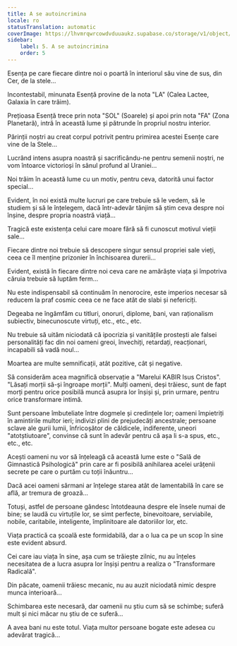 ```yaml
---
title: A se autoincrimina
locale: ro
statusTranslation: automatic
coverImage: https://lhvmrqwrcowdvduuaukz.supabase.co/storage/v1/object/public/strapi-uploads/small_cover-tratado-de-psicologia-revolucionaria.webp-5e15e1cec4e0ebebcde5d7fc7565d8fd.webp
sidebar:
    label: 5. A se autoincrimina
    order: 5
---
```

Esența pe care fiecare dintre noi o poartă în interiorul său vine de sus, din Cer, de la stele...

Incontestabil, minunata Esență provine de la nota "LA" (Calea Lactee, Galaxia în care trăim).

Prețioasa Esență trece prin nota "SOL" (Soarele) și apoi prin nota "FA" (Zona Planetară), intră în această lume și pătrunde în propriul nostru interior.

Părinții noștri au creat corpul potrivit pentru primirea acestei Esențe care vine de la Stele...

Lucrând intens asupra noastră și sacrificându-ne pentru semenii noștri, ne vom întoarce victorioși în sânul profund al Uraniei...

Noi trăim în această lume cu un motiv, pentru ceva, datorită unui factor special...

Evident, în noi există multe lucruri pe care trebuie să le vedem, să le studiem și să le înțelegem, dacă într-adevăr tânjim să știm ceva despre noi înșine, despre propria noastră viață...

Tragică este existența celui care moare fără să fi cunoscut motivul vieții sale...

Fiecare dintre noi trebuie să descopere singur sensul propriei sale vieți, ceea ce îl menține prizonier în închisoarea durerii...

Evident, există în fiecare dintre noi ceva care ne amărăște viața și împotriva căruia trebuie să luptăm ferm...

Nu este indispensabil să continuăm în nenorocire, este imperios necesar să reducem la praf cosmic ceea ce ne face atât de slabi și nefericiți.

Degeaba ne îngâmfăm cu titluri, onoruri, diplome, bani, van raționalism subiectiv, binecunoscute virtuți, etc., etc., etc.

Nu trebuie să uităm niciodată că ipocrizia și vanitățile prostești ale falsei personalități fac din noi oameni greoi, învechiți, retardați, reacționari, incapabili să vadă noul...

Moartea are multe semnificații, atât pozitive, cât și negative.

Să considerăm acea magnifică observație a "Marelui KABIR Isus Cristos". "Lăsați morții să-și îngroape morții". Mulți oameni, deși trăiesc, sunt de fapt morți pentru orice posibilă muncă asupra lor înșiși și, prin urmare, pentru orice transformare intimă.

Sunt persoane îmbuteliate între dogmele și credințele lor; oameni împietriți în amintirile multor ieri; indivizi plini de prejudecăți ancestrale; persoane sclave ale gurii lumii, înfricoșător de căldicele, indiferente, uneori "atotștiutoare", convinse că sunt în adevăr pentru că așa li s-a spus, etc., etc., etc.

Acești oameni nu vor să înțeleagă că această lume este o "Sală de Gimnastică Psihologică" prin care ar fi posibilă anihilarea acelei urâțenii secrete pe care o purtăm cu toții înăuntru...

Dacă acei oameni sărmani ar înțelege starea atât de lamentabilă în care se află, ar tremura de groază...

Totuși, astfel de persoane gândesc întotdeauna despre ele însele numai de bine; se laudă cu virtuțile lor, se simt perfecte, binevoitoare, serviabile, nobile, caritabile, inteligente, împlinitoare ale datoriilor lor, etc.

Viața practică ca școală este formidabilă, dar a o lua ca pe un scop în sine este evident absurd.

Cei care iau viața în sine, așa cum se trăiește zilnic, nu au înțeles necesitatea de a lucra asupra lor înșiși pentru a realiza o "Transformare Radicală".

Din păcate, oamenii trăiesc mecanic, nu au auzit niciodată nimic despre munca interioară...

Schimbarea este necesară, dar oamenii nu știu cum să se schimbe; suferă mult și nici măcar nu știu de ce suferă...

A avea bani nu este totul. Viața multor persoane bogate este adesea cu adevărat tragică...

